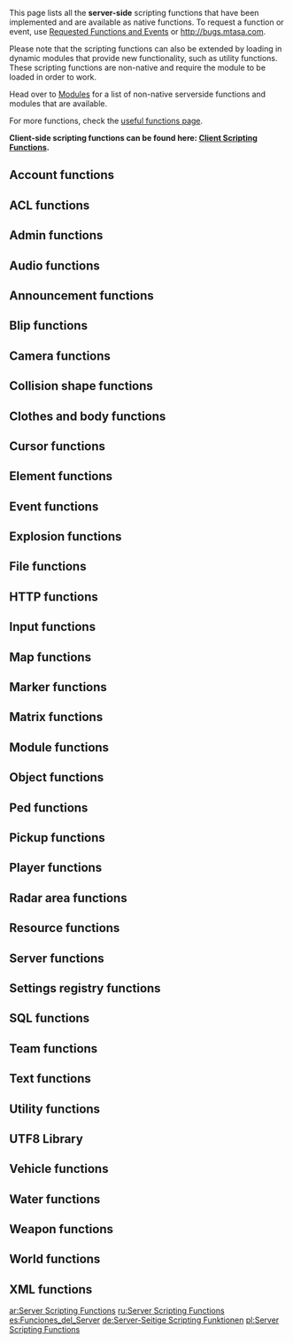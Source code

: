 <pageclass class="server"></pageclass>
{{Adding_Pages_to_Categories_and_Templates}}
This page lists all the '''server-side''' scripting functions that have been implemented and are available as native functions. To request a function or event, use [[/Requested Functions and Events.md|Requested Functions and Events]] or http://bugs.mtasa.com.

Please note that the scripting functions can also be extended by loading in dynamic modules that provide new functionality, such as utility functions. These scripting functions are non-native and require the module to be loaded in order to work.

Head over to [[/Modules.md|Modules]] for a list of non-native serverside functions and modules that are available.

For more functions, check the [[/Useful_Functions.md|useful functions page]].

'''Client-side scripting functions can be found here: [[/Client Scripting Functions.md|Client Scripting Functions]].'''


==Account functions==
{{Account_functions}}

==ACL functions==
{{ACL_functions}}

==Admin functions==
{{Admin_functions}}

==Audio functions==
{{Audio_functions}}

==Announcement functions==
{{Announce_functions}}

==Blip functions==
{{Blip_functions}}

==Camera functions==
{{Camera functions}}

==Collision shape functions==
{{Collision shape functions}}

==Clothes and body functions==
{{Clothes and body functions}}

==Cursor functions==
{{Cursor_functions}}

==Element functions==
{{Element functions}}

==Event functions==
{{Event_functions}}

==Explosion functions==
{{Explosion_functions}}

==File functions==
{{File_functions}}

==HTTP functions==
{{HTTP_functions}}

==Input functions==
{{Input_functions}}

==Map functions==
{{Map_functions}}

==Marker functions==
{{Marker functions}}

==Matrix functions==
{{Shared_matrix_functions}}

==Module functions==
{{Module functions}}

==Object functions==
{{Object functions}}

==Ped functions==
{{Ped_functions}}

==Pickup functions==
{{Pickup functions}}

==Player functions==
{{Player functions}}

==Radar area functions==
{{Radar area functions}}

==Resource functions==
{{Resource functions}}

==Server functions==
{{Server functions}}

==Settings registry functions==
{{Settings registry functions}}

==SQL functions==
{{SQL_functions}}

==Team functions==
{{Team functions}}

==Text functions==
{{Text functions}}

==Utility functions==
{{Utility functions}}

==UTF8 Library==
{{UTF8 functions}}

==Vehicle functions==
{{Vehicle functions}}

==Water functions==
{{Water functions}}

==Weapon functions==
{{Weapon functions}}

==World functions==
{{World functions}}

==XML functions==
{{XML functions}}

[[/ar:Server Scripting Functions.md|ar:Server Scripting Functions]]
[[/ru:Server Scripting Functions.md|ru:Server Scripting Functions]]
[[/es:Funciones_del_Server.md|es:Funciones_del_Server]]
[[/de:Server-Seitige Scripting Funktionen.md|de:Server-Seitige Scripting Funktionen]]
[[/pl:Server Scripting Functions.md|pl:Server Scripting Functions]]